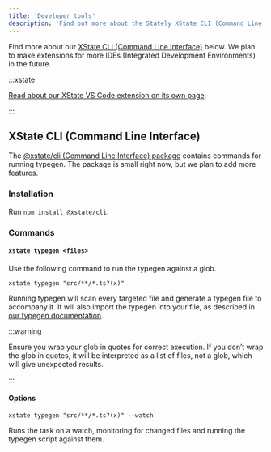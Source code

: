 ```yaml
---
title: 'Developer tools'
description: 'Find out more about the Stately XState CLI (Command Line Interface) and Chrome Devtools.'
---
```


Find more about our [XState CLI (Command Line Interface)](#xstate-cli-command-line-interface) below. We plan to make extensions for more IDEs (Integrated Development Environments) in the future.

:::xstate

[Read about our XState VS Code extension on its own page](xstate-vscode-extension.mdx).

:::

## XState CLI (Command Line Interface)

The [@xstate/cli (Command Line Interface) package](https://github.com/statelyai/xstate-tools/tree/master/apps/cli) contains commands for running typegen. The package is small right now, but we plan to add more features.

### Installation

Run `npm install @xstate/cli`.

### Commands

#### `xstate typegen <files>`

Use the following command to run the typegen against a glob.

`xstate typegen "src/**/*.ts?(x)"`

Running typegen will scan every targeted file and generate a typegen file to accompany it. It will also import the typegen into your file, as described in [our typegen documentation](typegen.mdx).

:::warning

Ensure you wrap your glob in quotes for correct execution. If you don’t wrap the glob in quotes, it will be interpreted as a list of files, not a glob, which will give unexpected results.

:::

#### Options

`xstate typegen "src/**/*.ts?(x)" --watch`

Runs the task on a watch, monitoring for changed files and running the typegen script against them.
